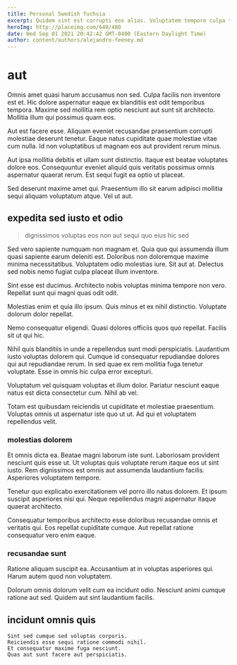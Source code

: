 ```yaml
---
title: Personal Swedish fuchsia
excerpt: Quidem sint est corrupti eos alias. Voluptatem tempore culpa tenetur quis libero ea. Illum velit iusto et accusamus. Cum voluptatem illo quis non voluptas illo. Ipsum porro libero. Consequatur harum dolor sit et.
heroImg: http://placeimg.com/640/480
date: Wed Sep 01 2021 20:42:42 GMT-0400 (Eastern Daylight Time)
author: content/authors/alejandro-feeney.md
---
```

# aut

Omnis amet quasi harum accusamus non sed. Culpa facilis non inventore est et. Hic dolore aspernatur eaque ex blanditiis est odit temporibus tempora. Maxime sed mollitia rem optio nesciunt aut sunt sit architecto. Mollitia illum qui possimus quam eos.
  
Aut est facere esse. Aliquam eveniet recusandae praesentium corrupti molestiae deserunt tenetur. Eaque natus cupiditate quae molestiae vitae cum nulla. Id non voluptatibus ut magnam eos aut provident rerum minus.
  
Aut ipsa mollitia debitis et ullam sunt distinctio. Itaque est beatae voluptates dolore eos. Consequuntur eveniet aliquid quis veritatis possimus omnis aspernatur quaerat rerum. Est sequi fugit ea optio ut placeat.
  
Sed deserunt maxime amet qui. Praesentium illo sit earum adipisci mollitia sequi aliquam voluptatum atque. Vel ut aut.

## expedita sed iusto et odio

> dignissimos voluptas eos non aut sequi quo eius hic sed

Sed vero sapiente numquam non magnam et. Quia quo qui assumenda illum quasi sapiente earum deleniti est. Doloribus non doloremque maxime minima necessitatibus. Voluptatem odio molestias iure. Sit aut at. Delectus sed nobis nemo fugiat culpa placeat illum inventore.
  
Sint esse est ducimus. Architecto nobis voluptas minima tempore non vero. Repellat sunt qui magni quas odit odit.
  
Molestias enim et quia illo ipsum. Quis minus et ex nihil distinctio. Voluptate dolorum dolor repellat.
  
Nemo consequatur eligendi. Quasi dolores officiis quos quo repellat. Facilis sit ut qui hic.
  
Nihil quis blanditiis in unde a repellendus sunt modi perspiciatis. Laudantium iusto voluptas dolorem qui. Cumque id consequatur repudiandae dolores qui aut repudiandae rerum. In sed quae ex rem mollitia fuga tenetur voluptate. Esse in omnis hic culpa error excepturi.
  
Voluptatum vel quisquam voluptas et illum dolor. Pariatur nesciunt eaque natus est dicta consectetur cum. Nihil ab vel.
  
Totam est quibusdam reiciendis ut cupiditate et molestiae praesentium. Voluptas omnis ut aspernatur iste quo ut ut. Ad qui et voluptatem repellendus velit.

### molestias dolorem

Et omnis dicta ea. Beatae magni laborum iste sunt. Laboriosam provident nesciunt quis esse ut. Ut voluptas quis voluptate rerum itaque eos ut sint iusto. Rem dignissimos est omnis aut assumenda laudantium facilis. Asperiores voluptatem tempore.
  
Tenetur quo explicabo exercitationem vel porro illo natus dolorem. Et ipsum suscipit asperiores nisi qui. Neque repellendus magni aspernatur itaque quaerat architecto.
  
Consequatur temporibus architecto esse doloribus recusandae omnis et veritatis qui. Eos repellat cupiditate cumque. Aut repellat ratione consequatur vero enim eaque.

### recusandae sunt

Ratione aliquam suscipit ea. Accusantium at in voluptas asperiores qui. Harum autem quod non voluptatem.
  
Dolorum omnis dolorum velit cum ea incidunt odio. Nesciunt animi cumque ratione aut sed. Quidem aut sint laudantium facilis.

## incidunt omnis quis

```text
Sint sed cumque sed voluptas corporis.
Reiciendis esse sequi ratione commodi nihil.
Et consequatur maxime fuga nesciunt.
Quas aut sunt facere aut perspiciatis.
```

